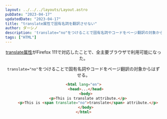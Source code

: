 ```yaml
---
layout: ../../../layouts/Layout.astro
pubDate: "2023-04-17"
updatedDate: "2023-04-17"
title: "translate属性で固有名詞を翻訳させない"
author: ダーシノ
description: 'translate="no"をつけることで固有名詞やコードをページ翻訳の対象からはずせる。'
tags: ["HTML"]
---
```



<Header {...frontmatter} />

[translate属性](https://developer.mozilla.org/ja/docs/Web/HTML/Global_attributes/translate)がFirefox 111で対応したことで、全主要ブラウザで利用可能になった。

`translate="no"`をつけることで固有名詞やコードをページ翻訳の対象からはずせる。

```html
<html lang="en">
  <head>...</head>
  <body>
    <p>This is translate attribute.</p>
    <p>This is <span translate="no">translate</span> attribute.</p>
  </body>
</html>
```
